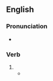 ==English==

===Pronunciation===
* {{IPA|/ˈbɹiːzɪŋ/|lang=en}}

===Verb===
{{head|en|present participle}}

# {{present participle of|breeze|lang=en|nocat=1}}
#* {{quote-journal|lang=en|author=Hermione Hoby|title=Julia Roberts interview for August: Osage County – 'I might actually go to hell for this&nbsp;...': Julia Roberts reveals why her violent, Oscar-nominated performance in August: Osage County made her feel 'like a terrible person' &#91;print version: 'I might actually go to hell for this&nbsp;...' (18 January 2014, p.&nbsp;R4)&#93;|url=http://www.telegraph.co.uk/culture/film/10584525/Julia-Roberts-interview-for-August-Osage-County-I-might-actually-go-to-hell-for-this....html|newspaper={{w|The Daily Telegraph}} (Review)|date=21 January 2014|passage=She's sitting opposite a window that's gently '''breezing''' into her face, wafting her hair into cover-girl perfection&nbsp;...}}